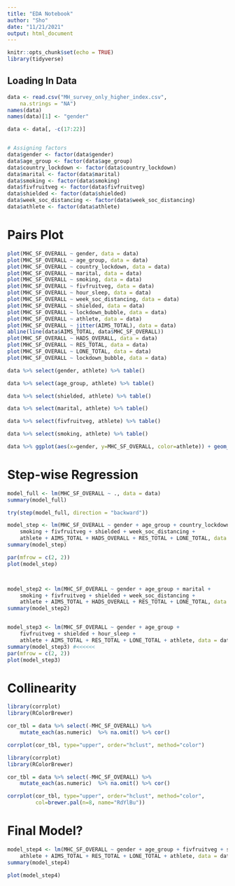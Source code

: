 ```yaml
---
title: "EDA Notebook"
author: "Sho"
date: "11/21/2021"
output: html_document
---
```


```r
knitr::opts_chunk$set(echo = TRUE)
library(tidyverse)
```

## Loading In Data

```r
data <- read.csv("MH_survey_only_higher_index.csv",
    na.strings = "NA")
names(data)
names(data)[1] <- "gender"

data <- data[, -c(17:22)]


# Assigning factors 
data$gender <- factor(data$gender)
data$age_group <- factor(data$age_group)
data$country_lockdown <- factor(data$country_lockdown)
data$marital <- factor(data$marital)
data$smoking <- factor(data$smoking)
data$fivfruitveg <- factor(data$fivfruitveg)
data$shielded <- factor(data$shielded)
data$week_soc_distancing <- factor(data$week_soc_distancing)
data$athlete <- factor(data$athlete)
```

# Pairs Plot

```r
plot(MHC_SF_OVERALL ~ gender, data = data)
plot(MHC_SF_OVERALL ~ age_group, data = data)
plot(MHC_SF_OVERALL ~ country_lockdown, data = data)
plot(MHC_SF_OVERALL ~ marital, data = data)
plot(MHC_SF_OVERALL ~ smoking, data = data)
plot(MHC_SF_OVERALL ~ fivfruitveg, data = data)
plot(MHC_SF_OVERALL ~ hour_sleep, data = data)
plot(MHC_SF_OVERALL ~ week_soc_distancing, data = data)
plot(MHC_SF_OVERALL ~ shielded, data = data)
plot(MHC_SF_OVERALL ~ lockdown_bubble, data = data)
plot(MHC_SF_OVERALL ~ athlete, data = data)
plot(MHC_SF_OVERALL ~ jitter(AIMS_TOTAL), data = data)
abline(line(data$AIMS_TOTAL, data$MHC_SF_OVERALL))
plot(MHC_SF_OVERALL ~ HADS_OVERALL, data = data)
plot(MHC_SF_OVERALL ~ RES_TOTAL, data = data)
plot(MHC_SF_OVERALL ~ LONE_TOTAL, data = data)
plot(MHC_SF_OVERALL ~ lockdown_bubble, data = data)
```


```r
data %>% select(gender, athlete) %>% table()
```


```r
data %>% select(age_group, athlete) %>% table()
```


```r
data %>% select(shielded, athlete) %>% table()
```


```r
data %>% select(marital, athlete) %>% table()
```


```r
data %>% select(fivfruitveg, athlete) %>% table()
```

```r
data %>% select(smoking, athlete) %>% table()
```


```r
data %>% ggplot(aes(x=gender, y=MHC_SF_OVERALL, color=athlete)) + geom_boxplot()
```



# Step-wise Regression 

```r
model_full <- lm(MHC_SF_OVERALL ~ ., data = data)
summary(model_full)

try(step(model_full, direction = "backward"))

model_step <- lm(MHC_SF_OVERALL ~ gender + age_group + country_lockdown + marital +
    smoking + fivfruitveg + shielded + week_soc_distancing +
    athlete + AIMS_TOTAL + HADS_OVERALL + RES_TOTAL + LONE_TOTAL, data = data)
summary(model_step)

par(mfrow = c(2, 2))
plot(model_step)



model_step2 <- lm(MHC_SF_OVERALL ~ gender + age_group + marital +
    smoking + fivfruitveg + shielded + week_soc_distancing +
    athlete + AIMS_TOTAL + HADS_OVERALL + RES_TOTAL + LONE_TOTAL, data = data)
summary(model_step2)


model_step3 <- lm(MHC_SF_OVERALL ~ gender + age_group + 
    fivfruitveg + shielded + hour_sleep +
    athlete + AIMS_TOTAL + RES_TOTAL + LONE_TOTAL + athlete, data = data) #HADS_OVERALL
summary(model_step3) #<<<<<<
par(mfrow = c(2, 2))
plot(model_step3)
```
# Collinearity 

```r
library(corrplot)
library(RColorBrewer)

cor_tbl = data %>% select(-MHC_SF_OVERALL) %>%  
    mutate_each(as.numeric)  %>% na.omit() %>% cor()

corrplot(cor_tbl, type="upper", order="hclust", method="color")
```

```r
library(corrplot)
library(RColorBrewer)

cor_tbl = data %>% select(-MHC_SF_OVERALL) %>%  
    mutate_each(as.numeric)  %>% na.omit() %>% cor()

corrplot(cor_tbl, type="upper", order="hclust", method="color",
         col=brewer.pal(n=8, name="RdYlBu"))
```


# Final Model?

```r
model_step4 <- lm(MHC_SF_OVERALL ~ gender + age_group + fivfruitveg + shielded  +
    athlete + AIMS_TOTAL + RES_TOTAL + LONE_TOTAL + athlete, data = data)
summary(model_step4)
```


```r
plot(model_step4)
```
